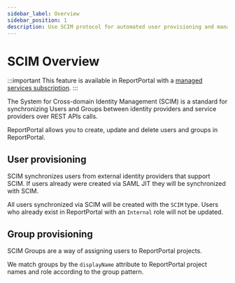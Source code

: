```yaml
---
sidebar_label: Overview
sidebar_position: 1
description: Use SCIM protocol for automated user provisioning and management in ReportPortal test automation reporting tools with identity providers.
---
```


# SCIM Overview

:::important
This feature is available in ReportPortal with a [managed services subscription](https://reportportal.io/pricing/on-premises).
:::

The System for Cross-domain Identity Management (SCIM) is a standard for synchronizing
Users and Groups between identity providers and service providers over REST APIs calls.

ReportPortal allows you to create, update and delete users and groups in ReportPortal.

## User provisioning

SCIM synchronizes users from external identity providers that support SCIM. 
If users already were created via SAML JIT they will be synchronized with SCIM.

All users synchronized via SCIM will be created with the `SCIM` type.
Users who already exist in ReportPortal with an `Internal` role will not be updated.

## Group provisioning

SCIM Groups are a way of assigning users to ReportPortal projects.

We match groups by the `displayName` attribute to ReportPortal project names and role
according to the group pattern.
